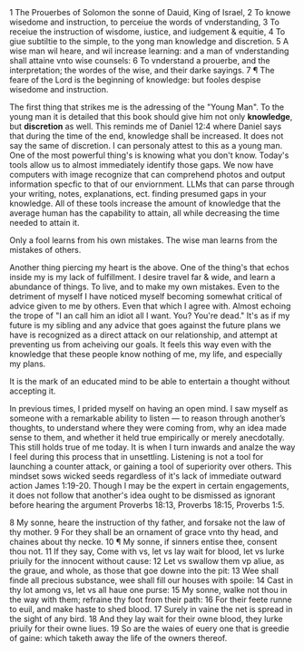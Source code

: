 
<Excerpt title="Proverbs 1:1-7" author="Solomon" version="King James Version (1611)" year="1611">
1 The Prouerbes of Solomon the sonne of Dauid, King of Israel,  
2 To knowe wisedome and instruction, to perceiue the words of vnderstanding,  
3 To receiue the instruction of wisdome, iustice, and iudgement & equitie,  
4 To giue subtiltie to the simple, to the yong man knowledge and discretion.  
5 A wise man wil heare, and wil increase learning: and a man of vnderstanding shall attaine vnto wise counsels:  
6 To vnderstand a prouerbe, and the interpretation; the wordes of the wise, and their darke sayings.  
7 ¶ The feare of the Lord is the beginning of knowledge: but fooles despise wisedome and instruction.  
</Excerpt>

<Dropcap>T</Dropcap>he first thing that strikes me is the adressing of the "Young Man". To the young man it is detailed that this book should give him not 
only **knowledge**, but **discretion** as well. This reminds me of <Bible>Daniel 12:4</Bible> where Daniel says that during the time of the end, knowledge shall
be increased. It does not say the same of discretion. I can personaly attest to this as a young man. One of the most powerful thing's is knowing what you don't know. Today's 
tools allow us to almost immediately identify those gaps. We now have computers with image recognize that can comprehend photos and output information specfic to that of our 
enviornment. LLMs that can parse through your writing, notes, explanations, ect. finding presumed gaps in your knowledge. All of these tools increase the amount of knowledge 
that the average human has the capability to attain, all while decreasing the time needed to attain it. 

<Quote author="Otto Von Bismarck">Only a fool learns from his own mistakes. The wise man learns from the mistakes of others.</Quote>

<Dropcap>A</Dropcap>nother thing piercing my heart is the above. One of the thing's that echos inside my is my lack of fulfillment. I desire travel far & wide, and learn a abundance of things. 
To live, and to make my own mistakes. Even to the detriment of myself I have noticed myself becoming somewhat critical of advice given to me by others. Even that which I agree with. 
Almost echoing the trope of "I an call him an idiot all I want. You? You're dead." It's as if my future is my sibling and any advice that goes against the future plans we have is recognized as a 
direct attack on our relationship, and attempt at preventing us from acheiving our goals. It feels this way even with the knowledge that these people know nothing of me, my life, and especially my plans. 


<Quote author="Aristotle">It is the mark of an educated mind to be able to entertain a thought without accepting it.</Quote>

<Dropcap>I</Dropcap>n previous times, I prided myself on having an open mind. I saw myself as someone with a remarkable ability to listen — to reason through another’s thoughts, to understand where they were coming from, 
why an idea made sense to them, and whether it held true empirically or merely anecdotally. This still holds true of me today. It is when I turn inwards and analze the way I feel during this process that in unsettling. Listening is 
not a tool for launching a counter attack, or gaining a tool of superiority over others. This mindset sows wicked seeds regardless of it's lack of immediate outward action <Bible>James 1:19-20</Bible>.
Though I may be the expert in certain engagements, it does not follow that another's idea ought to be dismissed as ignorant before hearing the argument <Bible>Proverbs 18:13, Proverbs 18:15, Proverbs 1:5</Bible>. 



<Excerpt title="Proverbs 1:8-19" author="Solomon" version="King James Version (1611)" year="1611">
8 My sonne, heare the instruction of thy father, and forsake not the law of thy mother.  
9 For they shall be an ornament of grace vnto thy head, and chaines about thy necke.  
10 ¶ My sonne, if sinners entise thee, consent thou not.  
11 If they say, Come with vs, let vs lay wait for blood, let vs lurke priuily for the innocent without cause:  
12 Let vs swallow them vp aliue, as the graue, and whole, as those that goe downe into the pit:  
13 Wee shall finde all precious substance, wee shall fill our houses with spoile:  
14 Cast in thy lot among vs, let vs all haue one purse:  
15 My sonne, walke not thou in the way with them; refraine thy foot from their path:  
16 For their feete runne to euil, and make haste to shed blood.  
17 Surely in vaine the net is spread in the sight of any bird.  
18 And they lay wait for their owne blood, they lurke priuily for their owne liues.  
19 So are the waies of euery one that is greedie of gaine: which taketh away the life of the owners thereof.  
</Excerpt>
